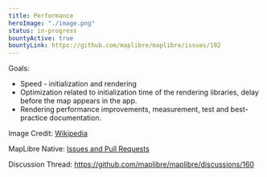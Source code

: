 ```yaml
---
title: Performance
heroImage: "./image.png"
status: in-progress
bountyActive: true
bountyLink: https://github.com/maplibre/maplibre/issues/192
---
```


Goals:

- Speed - initialization and rendering
- Optimization related to initialization time of the rendering libraries, delay before the map appears in the app.
- Rendering performance improvements, measurement, test and best-practice documentation.

Image Credit: <a href="https://upload.wikimedia.org/wikipedia/commons/3/33/Cartoon_space_rocket.png">Wikipedia</a>

MapLibre Native: [Issues and Pull Requests](https://github.com/maplibre/maplibre-native/labels/%E2%9A%A1%20performance)

Discussion Thread: https://github.com/maplibre/maplibre/discussions/160
